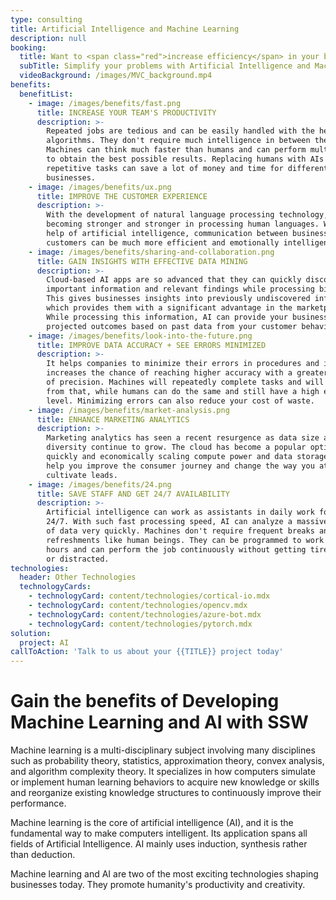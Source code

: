 ```yaml
---
type: consulting
title: Artificial Intelligence and Machine Learning
description: null
booking:
  title: Want to <span class="red">increase efficiency</span> in your business?
  subTitle: Simplify your problems with Artificial Intelligence and Machine Learning
  videoBackground: /images/MVC_background.mp4
benefits:
  benefitList:
    - image: /images/benefits/fast.png
      title: INCREASE YOUR TEAM'S PRODUCTIVITY
      description: >-
        Repeated jobs are tedious and can be easily handled with the help of AI
        algorithms. They don't require much intelligence in between the process.
        Machines can think much faster than humans and can perform multi-tasking
        to obtain the best possible results. Replacing humans with AIs for some
        repetitive tasks can save a lot of money and time for different kinds of
        businesses.
    - image: /images/benefits/ux.png
      title: IMPROVE THE CUSTOMER EXPERIENCE
      description: >-
        With the development of natural language processing technology, AI is
        becoming stronger and stronger in processing human languages. With the
        help of artificial intelligence, communication between business and
        customers can be much more efficient and emotionally intelligent.
    - image: /images/benefits/sharing-and-collaboration.png
      title: GAIN INSIGHTS WITH EFFECTIVE DATA MINING
      description: >-
        Cloud-based AI apps are so advanced that they can quickly discover
        important information and relevant findings while processing big data.
        This gives businesses insights into previously undiscovered information,
        which provides them with a significant advantage in the marketplace.
        While processing this information, AI can provide your business with
        projected outcomes based on past data from your customer behaviour.
    - image: /images/benefits/look-into-the-future.png
      title: IMPROVE DATA ACCURACY + SEE ERRORS MINIMIZED
      description: >-
        It helps companies to minimize their errors in procedures and it
        increases the chance of reaching higher accuracy with a greater degree
        of precision. Machines will repeatedly complete tasks and will learn
        from that, while humans can do the same and still have a high error
        level. Minimizing errors can also reduce your cost of waste.
    - image: /images/benefits/market-analysis.png
      title: ENHANCE MARKETING ANALYTICS
      description: >-
        Marketing analytics has seen a recent resurgence as data size and
        diversity continue to grow. The cloud has become a popular option for
        quickly and economically scaling compute power and data storage. AI can
        help you improve the consumer journey and change the way you attract and
        cultivate leads.
    - image: /images/benefits/24.png
      title: SAVE STAFF AND GET 24/7 AVAILABILITY
      description: >-
        Artificial intelligence can work as assistants in daily work for humans
        24/7. With such fast processing speed, AI can analyze a massive amount
        of data very quickly. Machines don't require frequent breaks and
        refreshments like human beings. They can be programmed to work for long
        hours and can perform the job continuously without getting tired, bored,
        or distracted.
technologies:
  header: Other Technologies
  technologyCards:
    - technologyCard: content/technologies/cortical-io.mdx
    - technologyCard: content/technologies/opencv.mdx
    - technologyCard: content/technologies/azure-bot.mdx
    - technologyCard: content/technologies/pytorch.mdx
solution:
  project: AI
callToAction: 'Talk to us about your {{TITLE}} project today'
---
```


# Gain the benefits of **Developing Machine Learning and AI** with SSW

<VideoEmbed url="https://www.youtube.com/watch?v=7suLeIQ1Tm4" />

Machine learning is a multi-disciplinary subject involving many disciplines such as probability theory, statistics, approximation theory, convex analysis, and algorithm complexity theory. It specializes in how computers simulate or implement human learning behaviors to acquire new knowledge or skills and reorganize existing knowledge structures to continuously improve their performance.

Machine learning is the core of artificial intelligence (AI), and it is the fundamental way to make computers intelligent. Its application spans all fields of Artificial Intelligence. AI mainly uses induction, synthesis rather than deduction.

Machine learning and AI are two of the most exciting technologies shaping businesses today. They promote humanity's productivity and creativity.
